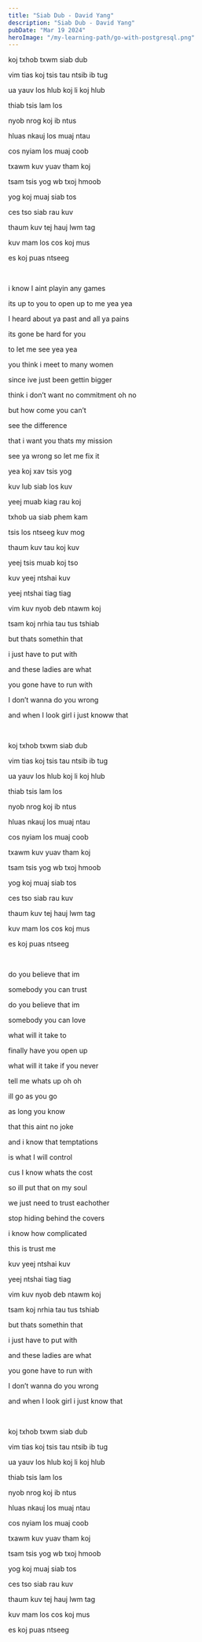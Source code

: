```yaml
---
title: "Siab Dub - David Yang"
description: "Siab Dub - David Yang"
pubDate: "Mar 19 2024"
heroImage: "/my-learning-path/go-with-postgresql.png"
---
```


koj txhob txwm siab dub

vim tias koj tsis tau ntsib ib tug

ua yauv los hlub koj li koj hlub

thiab tsis lam los

nyob nrog koj ib ntus

hluas nkauj los muaj ntau

cos nyiam los muaj coob

txawm kuv yuav tham koj

tsam tsis yog wb txoj hmoob

yog koj muaj siab tos

ces tso siab rau kuv

thaum kuv tej hauj lwm tag

kuv mam los cos koj mus

es koj puas ntseeg

<br />

i know I aint playin any games

its up to you to open up to me yea yea

I heard about ya past and all ya pains

its gone be hard for you

to let me see yea yea

you think i meet to many women

since ive just been gettin bigger

think i don’t want no commitment oh no

but how come you can’t

see the difference

that i want you thats my mission

see ya wrong so let me fix it

yea koj xav tsis yog

kuv lub siab los kuv

yeej muab kiag rau koj

txhob ua siab phem kam

tsis los ntseeg kuv mog

thaum kuv tau koj kuv

yeej tsis muab koj tso

kuv yeej ntshai kuv

yeej ntshai tiag tiag

vim kuv nyob deb ntawm koj

tsam koj nrhia tau tus tshiab

but thats somethin that

i just have to put with

and these ladies are what

you gone have to run with

I don’t wanna do you wrong

and when I look girl i just knoww that

<br />

koj txhob txwm siab dub

vim tias koj tsis tau ntsib ib tug

ua yauv los hlub koj li koj hlub

thiab tsis lam los

nyob nrog koj ib ntus

hluas nkauj los muaj ntau

cos nyiam los muaj coob

txawm kuv yuav tham koj

tsam tsis yog wb txoj hmoob

yog koj muaj siab tos

ces tso siab rau kuv

thaum kuv tej hauj lwm tag

kuv mam los cos koj mus

es koj puas ntseeg

<br />

do you believe that im

somebody you can trust

do you believe that im

somebody you can love

what will it take to

finally have you open up

what will it take if you never

tell me whats up oh oh

ill go as you go

as long you know

that this aint no joke

and i know that temptations

is what I will control

cus I know whats the cost

so ill put that on my soul

we just need to trust eachother

stop hiding behind the covers

i know how complicated

this is trust me

kuv yeej ntshai kuv

yeej ntshai tiag tiag

vim kuv nyob deb ntawm koj

tsam koj nrhia tau tus tshiab

but thats somethin that

i just have to put with

and these ladies are what

you gone have to run with

I don’t wanna do you wrong

and when I look girl i just know that

<br />

koj txhob txwm siab dub

vim tias koj tsis tau ntsib ib tug

ua yauv los hlub koj li koj hlub

thiab tsis lam los

nyob nrog koj ib ntus

hluas nkauj los muaj ntau

cos nyiam los muaj coob

txawm kuv yuav tham koj

tsam tsis yog wb txoj hmoob

yog koj muaj siab tos

ces tso siab rau kuv

thaum kuv tej hauj lwm tag

kuv mam los cos koj mus

es koj puas ntseeg
